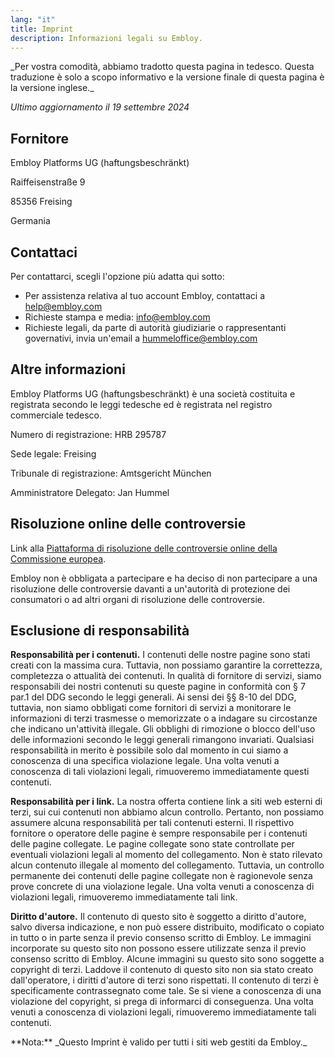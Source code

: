```yaml
---
lang: "it"
title: Imprint
description: Informazioni legali su Embloy.
---
```


<Callout>
_Per vostra comodità, abbiamo tradotto questa pagina in tedesco. Questa traduzione è solo a scopo informativo e la versione finale di questa pagina è la versione inglese._
</Callout>

_Ultimo aggiornamento il 19 settembre 2024_

## Fornitore

Embloy Platforms UG (haftungsbeschränkt)

Raiffeisenstraße 9

85356 Freising

Germania

## Contattaci

Per contattarci, scegli l'opzione più adatta qui sotto:

- Per assistenza relativa al tuo account Embloy, contattaci a [help@embloy.com](mailto:help@embloy.com)
- Richieste stampa e media: [info@embloy.com](mailto:info@embloy.com)
- Richieste legali, da parte di autorità giudiziarie o rappresentanti governativi, invia un'email a [hummeloffice@embloy.com](mailto:hummeloffice@embloy.com)

## Altre informazioni

Embloy Platforms UG (haftungsbeschränkt) è una società costituita e registrata secondo le leggi tedesche ed è registrata nel registro commerciale tedesco.

Numero di registrazione: HRB 295787

Sede legale: Freising

Tribunale di registrazione: Amtsgericht München

Amministratore Delegato: Jan Hummel

## Risoluzione online delle controversie

Link alla [Piattaforma di risoluzione delle controversie online della Commissione europea](https://ec.europa.eu/consumers/odr/main/index.cfm?event=main.home2.show&lng=DE).

Embloy non è obbligata a partecipare e ha deciso di non partecipare a una risoluzione delle controversie davanti a un'autorità di protezione dei consumatori o ad altri organi di risoluzione delle controversie.

## Esclusione di responsabilità

**Responsabilità per i contenuti.** I contenuti delle nostre pagine sono stati creati con la massima cura. Tuttavia, non possiamo garantire la correttezza, completezza o attualità dei contenuti. In qualità di fornitore di servizi, siamo responsabili dei nostri contenuti su queste pagine in conformità con § 7 par.1 del DDG secondo le leggi generali. Ai sensi dei §§ 8-10 del DDG, tuttavia, non siamo obbligati come fornitori di servizi a monitorare le informazioni di terzi trasmesse o memorizzate o a indagare su circostanze che indicano un'attività illegale. Gli obblighi di rimozione o blocco dell'uso delle informazioni secondo le leggi generali rimangono invariati. Qualsiasi responsabilità in merito è possibile solo dal momento in cui siamo a conoscenza di una specifica violazione legale. Una volta venuti a conoscenza di tali violazioni legali, rimuoveremo immediatamente questi contenuti.

**Responsabilità per i link.** La nostra offerta contiene link a siti web esterni di terzi, sui cui contenuti non abbiamo alcun controllo. Pertanto, non possiamo assumere alcuna responsabilità per tali contenuti esterni. Il rispettivo fornitore o operatore delle pagine è sempre responsabile per i contenuti delle pagine collegate. Le pagine collegate sono state controllate per eventuali violazioni legali al momento del collegamento. Non è stato rilevato alcun contenuto illegale al momento del collegamento. Tuttavia, un controllo permanente dei contenuti delle pagine collegate non è ragionevole senza prove concrete di una violazione legale. Una volta venuti a conoscenza di violazioni legali, rimuoveremo immediatamente tali link.

**Diritto d'autore.** Il contenuto di questo sito è soggetto a diritto d'autore, salvo diversa indicazione, e non può essere distribuito, modificato o copiato in tutto o in parte senza il previo consenso scritto di Embloy. Le immagini incorporate su questo sito non possono essere utilizzate senza il previo consenso scritto di Embloy. Alcune immagini su questo sito sono soggette a copyright di terzi. Laddove il contenuto di questo sito non sia stato creato dall'operatore, i diritti d'autore di terzi sono rispettati. Il contenuto di terzi è specificamente contrassegnato come tale. Se si viene a conoscenza di una violazione del copyright, si prega di informarci di conseguenza. Una volta venuti a conoscenza di violazioni legali, rimuoveremo immediatamente tali contenuti.

<Callout>
**Nota:** _Questo Imprint è valido per tutti i siti web gestiti da Embloy._
</Callout>